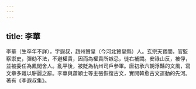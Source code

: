 ```yaml
---
---
---
```

title: 李華
---



李華（生卒年不詳），字遐叔，趙州贊皇（今河北贊皇縣）人。玄宗天寶間，官監察禦史，彈劾不法，不避權貴，因而為權貴所嫉忌，徙右補闕。安祿山反，被俘，並被委任為鳳閣舍人。亂平後，被貶為杭州司戶參軍。唐初承六朝浮豔的文風，寫文章多雜以駢麗之辭。李華與蕭穎士等主張恢復古文，實開韓愈古文運動的先河。著有《李遐叔集》。